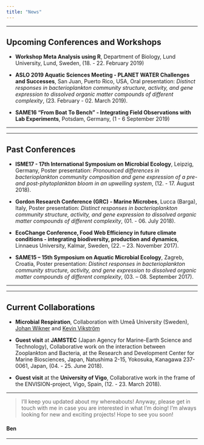 ```yaml
---
title: "News"
---
```


---

## **Upcoming Conferences and Workshops**

- **Workshop Meta Analysis using R**, Department of Biology, Lund University, Lund, Sweden, (18. - 22. February 2019)

- **ASLO 2019 Aquatic Sciences Meeting - PLANET WATER Challenges and Successes**, San Juan, Puerto Rico, USA,
Oral presentation: *Distinct responses in bacterioplankton community structure, activity, and gene expression to dissolved organic matter compounds of different complexity*, (23. February - 02. March 2019).

- **SAME16 "From Boat To Bench" - Integrating Field Observations with Lab Experiments**, Potsdam, Germany, (1 - 6 September 2019)

---

---

## **Past Conferences**

- **ISME17 - 17th International Symposium on Microbial Ecology**, Leipzig, Germany,
Poster presentation: *Pronounced differences in bacterioplankton community composition and gene expression of a pre- and post-phytoplankton bloom in an upwelling system*, (12. - 17. August 2018).

- **Gordon Research Conference (GRC) - Marine Microbes**, Lucca (Barga), Italy,
Poster presentation: *Distinct responses in bacterioplankton community structure, activity, and gene expression to dissolved organic matter compounds of different complexity*, (01. - 06. July 2018).

- **EcoChange Conference, Food Web Efficiency in future climate conditions - integrating biodiversity, production and dynamics**, Linnaeus University, Kalmar, Sweden, (22. – 23. November 2017).

-	**SAME15 – 15th Symposium on Aquatic Microbial Ecology**, Zagreb, Croatia,
Poster presentation: *Distinct responses in bacterioplankton community structure, activity, and gene expression to dissolved organic matter compounds of different complexity*, (03. – 08. September 2017).


---

---

## **Current Collaborations**

- **Microbial Respiration**, Collaboration with Umeå University (Sweden), [Johan Wikner](https://www.umu.se/en/staff/johan-wikner/)  and [Kevin Vikström](https://www.umu.se/en/staff/kevin-vikstrom/)

- **Guest visit** at **JAMSTEC** (Japan Agency for Marine-Earth Science and Technology), Collaborative work on the interaction between Zooplankton and Bacteria, at the Research and Development Center for Marine Biosciences, Japan, Natushima 2-15, Yokosuka, Kanagawa 237-0061, Japan, (04. - 25. June 2018).

- **Guest visit** at the **University of Vigo**, Collaborative work in the frame of the ENVISION-project, Vigo, Spain, (12. - 23. March 2018).

---

> I'll keep you updated about my whereabouts!
Anyway, please get in touch with me in case you are interested in what I'm doing!
I'm always looking for new and exciting projects!
Hope to see you soon!

#### Ben

---

